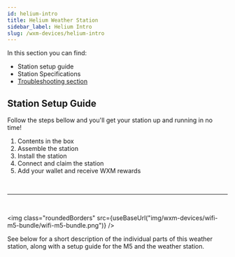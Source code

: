 ```yaml
---
id: helium-intro
title: Helium Weather Station
sidebar_label: Helium Intro
slug: /wxm-devices/helium-intro
---
```



In this section you can find:
  - Station setup guide
  - Station Specifications
  - [Troubleshooting section](/wxm-devices/wifi-m5-bundle/troubleshooting)


## Station Setup Guide

Follow the steps bellow and you'll get your station up and running in no time!

1. Contents in the box
1. Assemble the station
1. Install the station
1. Connect and claim the station
1. Add your wallet and receive WXM rewards

<br/>
<hr />
<br/>

<img class="roundedBorders" src={useBaseUrl("img/wxm-devices/wifi-m5-bundle/wifi-m5-bundle.png")} />

See below for a short description of the individual parts of this weather station, along with a setup
guide for the M5 and the weather station.
